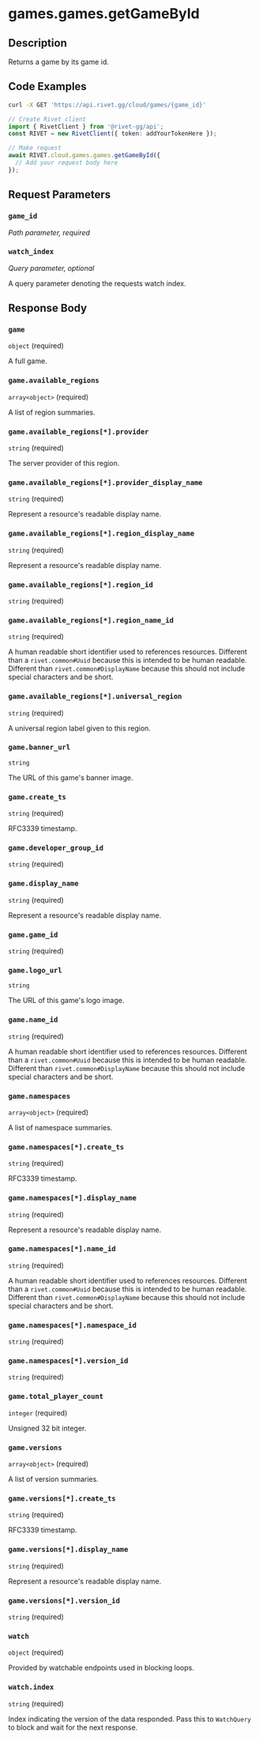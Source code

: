

# games.games.getGameById

## Description

Returns a game by its game id.


## Code Examples

<CodeGroup title='Request' tag='GET' label='https://api.rivet.gg/cloud/games/{game_id}'>

```bash {{ title: 'cURL' }}
curl -X GET 'https://api.rivet.gg/cloud/games/{game_id}'
```

```ts
// Create Rivet client
import { RivetClient } from '@rivet-gg/api';
const RIVET = new RivetClient({ token: addYourTokenHere });

// Make request
await RIVET.cloud.games.games.getGameById({
  // Add your request body here
});
```

</CodeGroup>


## Request Parameters


### `game_id`

_Path parameter, required_





### `watch_index`

_Query parameter, optional_


A query parameter denoting the requests watch index.


## Response Body

### `game`

`object` (required)

A full game.

### `game.available_regions`

`array<object>` (required)

A list of region summaries.

### `game.available_regions[*].provider`

`string` (required)

The server provider of this region.

### `game.available_regions[*].provider_display_name`

`string` (required)

Represent a resource's readable display name.

### `game.available_regions[*].region_display_name`

`string` (required)

Represent a resource's readable display name.

### `game.available_regions[*].region_id`

`string` (required)

### `game.available_regions[*].region_name_id`

`string` (required)

A human readable short identifier used to references resources. Different than a `rivet.common#Uuid` because this is intended to be human readable. Different than `rivet.common#DisplayName` because this should not include special characters and be short.

### `game.available_regions[*].universal_region`

`string` (required)

A universal region label given to this region.

### `game.banner_url`

`string`

The URL of this game's banner image.

### `game.create_ts`

`string` (required)

RFC3339 timestamp.

### `game.developer_group_id`

`string` (required)

### `game.display_name`

`string` (required)

Represent a resource's readable display name.

### `game.game_id`

`string` (required)

### `game.logo_url`

`string`

The URL of this game's logo image.

### `game.name_id`

`string` (required)

A human readable short identifier used to references resources. Different than a `rivet.common#Uuid` because this is intended to be human readable. Different than `rivet.common#DisplayName` because this should not include special characters and be short.

### `game.namespaces`

`array<object>` (required)

A list of namespace summaries.

### `game.namespaces[*].create_ts`

`string` (required)

RFC3339 timestamp.

### `game.namespaces[*].display_name`

`string` (required)

Represent a resource's readable display name.

### `game.namespaces[*].name_id`

`string` (required)

A human readable short identifier used to references resources. Different than a `rivet.common#Uuid` because this is intended to be human readable. Different than `rivet.common#DisplayName` because this should not include special characters and be short.

### `game.namespaces[*].namespace_id`

`string` (required)

### `game.namespaces[*].version_id`

`string` (required)

### `game.total_player_count`

`integer` (required)

Unsigned 32 bit integer.

### `game.versions`

`array<object>` (required)

A list of version summaries.

### `game.versions[*].create_ts`

`string` (required)

RFC3339 timestamp.

### `game.versions[*].display_name`

`string` (required)

Represent a resource's readable display name.

### `game.versions[*].version_id`

`string` (required)

### `watch`

`object` (required)

Provided by watchable endpoints used in blocking loops.

### `watch.index`

`string` (required)

Index indicating the version of the data responded.
Pass this to `WatchQuery` to block and wait for the next response.




